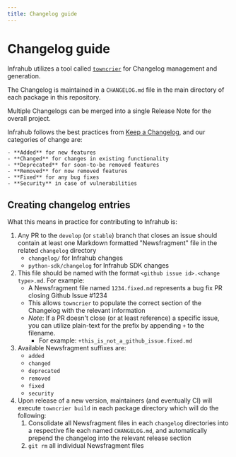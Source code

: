 ```yaml
---
title: Changelog guide
---
```

# Changelog guide

Infrahub utilizes a tool called [`towncrier`](https://towncrier.readthedocs.io/) for Changelog management and generation.

The Changelog is maintained in a `CHANGELOG.md` file in the main directory of each package in this repository.

Multiple Changelogs can be merged into a single Release Note for the overall project.

Infrahub follows the best practices from [Keep a Changelog](https://keepachangelog.com/), and our categories of change are:

    - **Added** for new features
    - **Changed** for changes in existing functionality
    - **Deprecated** for soon-to-be removed features
    - **Removed** for now removed features
    - **Fixed** for any bug fixes
    - **Security** in case of vulnerabilities

## Creating changelog entries

What this means in practice for contributing to Infrahub is:

1. Any PR to the `develop` (or `stable`) branch that closes an issue should contain at least one Markdown formatted "Newsfragment" file in the related `changelog` directory
    - `changelog/` for Infrahub changes
    - `python-sdk/changelog` for Infrahub SDK changes
1. This file should be named with the format `<github issue id>.<change type>.md`. For example:
    - A Newsfragment file named `1234.fixed.md` represents a bug fix PR closing Github Issue #1234
    - This allows `towncrier` to populate the correct section of the Changelog with the relevant information
    - *Note*: If a PR doesn't close (or at least reference) a specific issue, you can utilize plain-text for the prefix by appending `+` to the filename.
        - For example: `+this_is_not_a_github_issue.fixed.md`
1. Available Newsfragment suffixes are:
    - `added`
    - `changed`
    - `deprecated`
    - `removed`
    - `fixed`
    - `security`
1. Upon release of a new version, maintainers (and eventually CI) will execute `towncrier build` in each package directory which will do the following:
    1. Consolidate all Newsfragment files in each `changelog` directories into a respective file each named `CHANGELOG.md`, and automatically prepend the changelog into the relevant release section
    1. `git rm` all individual Newsfragment files
